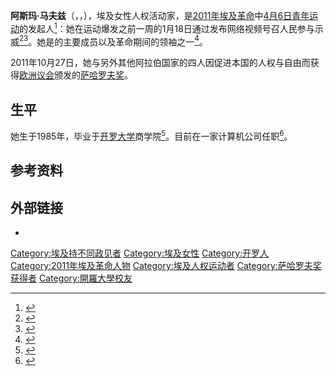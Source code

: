 {{Infobox person
 | name          = 阿斯玛·马夫兹
 | image         = Asmaa Mahfouz.jpg
 | image_size    = 250px
 | caption       = 
 | birth_name    =
 | birth_date    = {{birth date and age|df=yes|1985|02|01}}
 | birth_place   = [[开罗|开罗]]
 | death_date    = <!-- {{Death date and age|df=yes|YYYY|MM|DD|YYYY|MM|DD}} (death date then birth date) -->
 | death_place   = 
 | death_cause   =
 | resting_place = 
 | resting_place_coordinates = <!-- {{coord|LAT|LONG|display=inline,title}} -->
 | residence     = [[开罗|开罗]]
 | nationality   = [[埃及|埃及]]
 | known_for     = [[2011年埃及革命|2011年埃及革命]]
 | alma_mater    = [[开罗大学|开罗大学]]
 | employer      = 
 | relations     = 
 | party         = 
 | footnotes     =
}}
'''阿斯玛·马夫兹'''（{{lang-en|'''Asmaa Mahfouz'''}}，{{lang-ar|'''أسماء محفوظ'''}}，{{bd|1985年|2月1日|||Mahfouz, Asmaa}}），埃及女性人权活动家，是[[2011年埃及革命|2011年埃及革命]]中[[4月6日青年运动|4月6日青年运动]]的发起人<ref name='NYT110202'>{{cite news | first = Mona | last = El-Naggar | title = Equal rights takes to the barricades | date = 1 February 2011 | url = http://www.nytimes.com/2011/02/02/world/middleeast/02iht-letter02.html | work = The New York Times | accessdate = 6 February 2011 | archive-date = 2011-09-07 | archive-url = https://web.archive.org/web/20110907005214/http://www.nytimes.com/2011/02/02/world/middleeast/02iht-letter02.html | dead-url = no }}</ref>：她在运动爆发之前一周的1月18日通过发布网络视频号召人民参与示威<ref>{{cite news | title = Women play vital role in Egypt's uprising | url = http://www.npr.org/2011/02/04/133497422/Women-Play-Vital-Role-In-Egypts-Uprising | date = 4 February 2011 | work = National Public Radio | format = transcript | accessdate = 6 February 2011 | archive-date = 2011-02-05 | archive-url = https://web.archive.org/web/20110205032511/http://www.npr.org/2011/02/04/133497422/Women-Play-Vital-Role-In-Egypts-Uprising | dead-url = no }}</ref><ref>{{cite news | title = Revolutionary blogger Asma threatened | date = 5 February 2011 | url = http://gulfnews.com/news/region/egypt/revolutionary-blogger-asma-threatened-1.757171 | work = Gulf News | accessdate = 6 February 2011 | archive-date = 2011-02-22 | archive-url = https://web.archive.org/web/20110222070019/http://gulfnews.com/news/region/egypt/revolutionary-blogger-asma-threatened-1.757171 | dead-url = no }}</ref>。她是{{le|革命青年聯盟|Coalition of the Youth of the Revolution}}的主要成员以及革命期间的领袖之一<ref> {{cite news | first = Heba | last = Fahmy | title = Youth Coalition says army agrees to remove cabinet and other demands | date = 1 March 2011 | url = http://www.thedailynewsegypt.com/egypt/youth-coalition-says-army-agrees-to-remove-cabinet-and-other-demands.html | work = Daily News Egypt / International Herald Tribune | accessdate = 4 March 2011 | deadurl = yes | archiveurl = https://web.archive.org/web/20110307145615/http://www.thedailynewsegypt.com/egypt/youth-coalition-says-army-agrees-to-remove-cabinet-and-other-demands.html | archivedate =2011-03-07}}</ref>。

2011年10月27日，她与另外其他阿拉伯国家的四人因促进本国的人权与自由而获得[[欧洲议会|欧洲议会]]颁发的[[萨哈罗夫奖|萨哈罗夫奖]]。

== 生平 ==
她生于1985年，毕业于[[开罗大学|开罗大学]]商学院<ref name='aawsat110207'>{{cite news | first = Essam | last = Fadl | title = A talk with Egyptian activist Asmaa Mahfouz | date = 7 February 2011 | url = http://aawsat.com/english/news.asp?section=3&id=24073 | work = Asharq Al-Awsat | accessdate = 7 February 2011 | archive-date = 2011-03-01 | archive-url = https://web.archive.org/web/20110301173955/http://www.aawsat.com/english/news.asp?section=3&id=24073 | dead-url = no }}</ref>。目前在一家计算机公司任职<ref>{{cite web |url=http://www.illumemag.com/zine/articleDetail.php?Egyptian-Youth-Inspired-by-Tunisian-Revolution-Hope-to--Follow-Suit-13452 |title=Thousands Fill the Streets in Egypt Protests |publisher=Illume |accessdate=3 February 2011 |deadurl=yes |archiveurl=https://archive.is/20130103123633/http://www.illumemag.com/zine/articleDetail.php?Egyptian-Youth-Inspired-by-Tunisian-Revolution-Hope-to--Follow-Suit-13452 |archivedate=2013-01-03}}</ref>。

==参考资料==
{{reflist|colwidth=30em}}

==外部链接==
* {{cite news | title = Meet Asmaa Mahfouz and the vlog that helped spark the revolution | date = 18 January 2011 | url = http://www.youtube.com/user/iyadelbaghdadi#p/u/3/eBg7O48vhLY | work = YouTube | accessdate = 6 February 2011 | format = Facebook video with English subtitles added | archive-date = 2012-01-12 | archive-url = https://web.archive.org/web/20120112162756/http://www.youtube.com/user/iyadelbaghdadi#p/u/3/eBg7O48vhLY | dead-url = no }}

{{薩哈羅夫獎獲得者}}
{{DEFAULTSORT:Mahfouz, Asmaa}}

[[Category:埃及持不同政见者|Category:埃及持不同政见者]]
[[Category:埃及女性|Category:埃及女性]]
[[Category:开罗人|Category:开罗人]]
[[Category:2011年埃及革命人物|Category:2011年埃及革命人物]]
[[Category:埃及人权运动者|Category:埃及人权运动者]]
[[Category:萨哈罗夫奖获得者|Category:萨哈罗夫奖获得者]]
[[Category:開羅大學校友|Category:開羅大學校友]]
